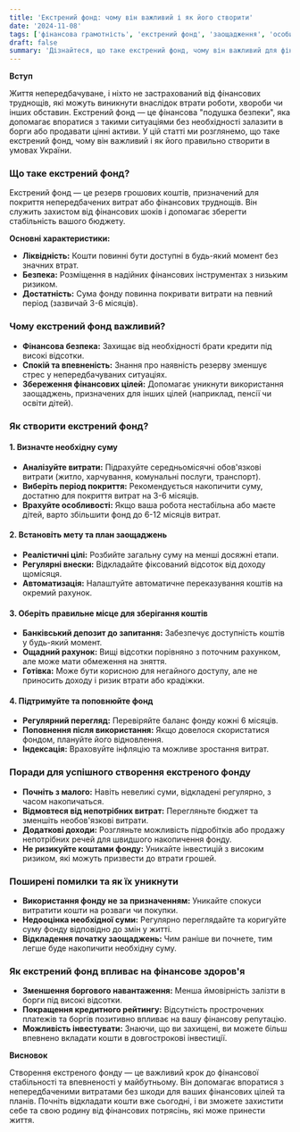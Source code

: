 ```yaml
---
title: 'Екстрений фонд: чому він важливий і як його створити'
date: '2024-11-08'
tags: ['фінансова грамотність', 'екстрений фонд', 'заощадження', 'особисті фінанси', 'tag test']
draft: false
summary: 'Дізнайтеся, що таке екстрений фонд, чому він важливий для фінансової стабільності та як його створити. Практичні поради для українців щодо підготовки до непередбачених фінансових ситуацій.'
---
```


**Вступ**

Життя непередбачуване, і ніхто не застрахований від фінансових труднощів, які можуть виникнути внаслідок втрати роботи, хвороби чи інших обставин. Екстрений фонд — це фінансова "подушка безпеки", яка допомагає впоратися з такими ситуаціями без необхідності залазити в борги або продавати цінні активи. У цій статті ми розглянемо, що таке екстрений фонд, чому він важливий і як його правильно створити в умовах України.

### Що таке екстрений фонд?

Екстрений фонд — це резерв грошових коштів, призначений для покриття непередбачених витрат або фінансових труднощів. Він служить захистом від фінансових шоків і допомагає зберегти стабільність вашого бюджету.

**Основні характеристики:**

- **Ліквідність:** Кошти повинні бути доступні в будь-який момент без значних втрат.
- **Безпека:** Розміщення в надійних фінансових інструментах з низьким ризиком.
- **Достатність:** Сума фонду повинна покривати витрати на певний період (зазвичай 3-6 місяців).

### Чому екстрений фонд важливий?

- **Фінансова безпека:** Захищає від необхідності брати кредити під високі відсотки.
- **Спокій та впевненість:** Знання про наявність резерву зменшує стрес у непередбачуваних ситуаціях.
- **Збереження фінансових цілей:** Допомагає уникнути використання заощаджень, призначених для інших цілей (наприклад, пенсії чи освіти дітей).

### Як створити екстрений фонд?

#### 1. Визначте необхідну суму

- **Аналізуйте витрати:** Підрахуйте середньомісячні обов'язкові витрати (житло, харчування, комунальні послуги, транспорт).
- **Виберіть період покриття:** Рекомендується накопичити суму, достатню для покриття витрат на 3-6 місяців.
- **Врахуйте особливості:** Якщо ваша робота нестабільна або маєте дітей, варто збільшити фонд до 6-12 місяців витрат.

#### 2. Встановіть мету та план заощаджень

- **Реалістичні цілі:** Розбийте загальну суму на менші досяжні етапи.
- **Регулярні внески:** Відкладайте фіксований відсоток від доходу щомісяця.
- **Автоматизація:** Налаштуйте автоматичне переказування коштів на окремий рахунок.

#### 3. Оберіть правильне місце для зберігання коштів

- **Банківський депозит до запитання:** Забезпечує доступність коштів у будь-який момент.
- **Ощадний рахунок:** Вищі відсотки порівняно з поточним рахунком, але може мати обмеження на зняття.
- **Готівка:** Може бути корисною для негайного доступу, але не приносить доходу і ризик втрати або крадіжки.

#### 4. Підтримуйте та поповнюйте фонд

- **Регулярний перегляд:** Перевіряйте баланс фонду кожні 6 місяців.
- **Поповнення після використання:** Якщо довелося скористатися фондом, плануйте його відновлення.
- **Індексація:** Враховуйте інфляцію та можливе зростання витрат.

### Поради для успішного створення екстреного фонду

- **Почніть з малого:** Навіть невеликі суми, відкладені регулярно, з часом накопичаться.
- **Відмовтеся від непотрібних витрат:** Перегляньте бюджет та зменшіть необов'язкові витрати.
- **Додаткові доходи:** Розгляньте можливість підробітків або продажу непотрібних речей для швидшого накопичення фонду.
- **Не ризикуйте коштами фонду:** Уникайте інвестицій з високим ризиком, які можуть призвести до втрати грошей.

### Поширені помилки та як їх уникнути

- **Використання фонду не за призначенням:** Уникайте спокуси витратити кошти на розваги чи покупки.
- **Недооцінка необхідної суми:** Регулярно переглядайте та коригуйте суму фонду відповідно до змін у житті.
- **Відкладення початку заощаджень:** Чим раніше ви почнете, тим легше буде накопичити необхідну суму.

### Як екстрений фонд впливає на фінансове здоров'я

- **Зменшення боргового навантаження:** Менша ймовірність залізти в борги під високі відсотки.
- **Покращення кредитного рейтингу:** Відсутність прострочених платежів та боргів позитивно впливає на вашу фінансову репутацію.
- **Можливість інвестувати:** Знаючи, що ви захищені, ви можете більш впевнено вкладати кошти в довгострокові інвестиції.

**Висновок**

Створення екстреного фонду — це важливий крок до фінансової стабільності та впевненості у майбутньому. Він допомагає впоратися з непередбаченими витратами без шкоди для ваших фінансових цілей та планів. Почніть відкладати кошти вже сьогодні, і ви зможете захистити себе та свою родину від фінансових потрясінь, які може принести життя.
